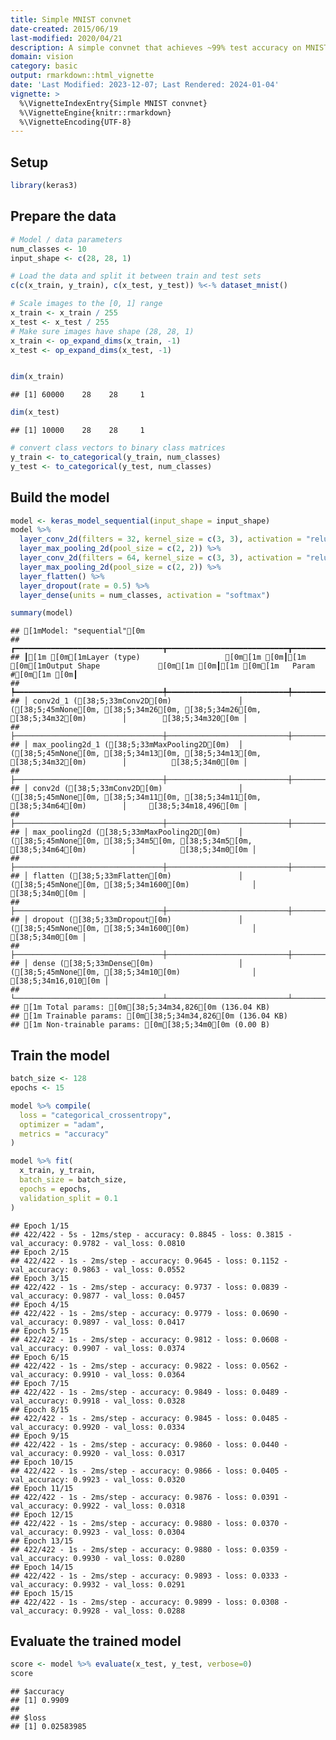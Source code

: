 ```yaml
---
title: Simple MNIST convnet
date-created: 2015/06/19
last-modified: 2020/04/21
description: A simple convnet that achieves ~99% test accuracy on MNIST.
domain: vision
category: basic
output: rmarkdown::html_vignette
date: 'Last Modified: 2023-12-07; Last Rendered: 2024-01-04'
vignette: >
  %\VignetteIndexEntry{Simple MNIST convnet}
  %\VignetteEngine{knitr::rmarkdown}
  %\VignetteEncoding{UTF-8}
---
```


## Setup


```r
library(keras3)
```

## Prepare the data


```r
# Model / data parameters
num_classes <- 10
input_shape <- c(28, 28, 1)

# Load the data and split it between train and test sets
c(c(x_train, y_train), c(x_test, y_test)) %<-% dataset_mnist()

# Scale images to the [0, 1] range
x_train <- x_train / 255
x_test <- x_test / 255
# Make sure images have shape (28, 28, 1)
x_train <- op_expand_dims(x_train, -1)
x_test <- op_expand_dims(x_test, -1)


dim(x_train)
```

```
## [1] 60000    28    28     1
```

```r
dim(x_test)
```

```
## [1] 10000    28    28     1
```

```r
# convert class vectors to binary class matrices
y_train <- to_categorical(y_train, num_classes)
y_test <- to_categorical(y_test, num_classes)
```

## Build the model


```r
model <- keras_model_sequential(input_shape = input_shape)
model %>%
  layer_conv_2d(filters = 32, kernel_size = c(3, 3), activation = "relu") %>%
  layer_max_pooling_2d(pool_size = c(2, 2)) %>%
  layer_conv_2d(filters = 64, kernel_size = c(3, 3), activation = "relu") %>%
  layer_max_pooling_2d(pool_size = c(2, 2)) %>%
  layer_flatten() %>%
  layer_dropout(rate = 0.5) %>%
  layer_dense(units = num_classes, activation = "softmax")

summary(model)
```

```
## [1mModel: "sequential"[0m
## ┏━━━━━━━━━━━━━━━━━━━━━━━━━━━━━━━━━┳━━━━━━━━━━━━━━━━━━━━━━━━━━━┳━━━━━━━━━━━━┓
## ┃[1m [0m[1mLayer (type)                   [0m[1m [0m┃[1m [0m[1mOutput Shape             [0m[1m [0m┃[1m [0m[1m   Param #[0m[1m [0m┃
## ┡━━━━━━━━━━━━━━━━━━━━━━━━━━━━━━━━━╇━━━━━━━━━━━━━━━━━━━━━━━━━━━╇━━━━━━━━━━━━┩
## │ conv2d_1 ([38;5;33mConv2D[0m)               │ ([38;5;45mNone[0m, [38;5;34m26[0m, [38;5;34m26[0m, [38;5;34m32[0m)        │        [38;5;34m320[0m │
## ├─────────────────────────────────┼───────────────────────────┼────────────┤
## │ max_pooling2d_1 ([38;5;33mMaxPooling2D[0m)  │ ([38;5;45mNone[0m, [38;5;34m13[0m, [38;5;34m13[0m, [38;5;34m32[0m)        │          [38;5;34m0[0m │
## ├─────────────────────────────────┼───────────────────────────┼────────────┤
## │ conv2d ([38;5;33mConv2D[0m)                 │ ([38;5;45mNone[0m, [38;5;34m11[0m, [38;5;34m11[0m, [38;5;34m64[0m)        │     [38;5;34m18,496[0m │
## ├─────────────────────────────────┼───────────────────────────┼────────────┤
## │ max_pooling2d ([38;5;33mMaxPooling2D[0m)    │ ([38;5;45mNone[0m, [38;5;34m5[0m, [38;5;34m5[0m, [38;5;34m64[0m)          │          [38;5;34m0[0m │
## ├─────────────────────────────────┼───────────────────────────┼────────────┤
## │ flatten ([38;5;33mFlatten[0m)               │ ([38;5;45mNone[0m, [38;5;34m1600[0m)              │          [38;5;34m0[0m │
## ├─────────────────────────────────┼───────────────────────────┼────────────┤
## │ dropout ([38;5;33mDropout[0m)               │ ([38;5;45mNone[0m, [38;5;34m1600[0m)              │          [38;5;34m0[0m │
## ├─────────────────────────────────┼───────────────────────────┼────────────┤
## │ dense ([38;5;33mDense[0m)                   │ ([38;5;45mNone[0m, [38;5;34m10[0m)                │     [38;5;34m16,010[0m │
## └─────────────────────────────────┴───────────────────────────┴────────────┘
## [1m Total params: [0m[38;5;34m34,826[0m (136.04 KB)
## [1m Trainable params: [0m[38;5;34m34,826[0m (136.04 KB)
## [1m Non-trainable params: [0m[38;5;34m0[0m (0.00 B)
```

## Train the model


```r
batch_size <- 128
epochs <- 15

model %>% compile(
  loss = "categorical_crossentropy",
  optimizer = "adam",
  metrics = "accuracy"
)

model %>% fit(
  x_train, y_train,
  batch_size = batch_size,
  epochs = epochs,
  validation_split = 0.1
)
```

```
## Epoch 1/15
## 422/422 - 5s - 12ms/step - accuracy: 0.8845 - loss: 0.3815 - val_accuracy: 0.9782 - val_loss: 0.0810
## Epoch 2/15
## 422/422 - 1s - 2ms/step - accuracy: 0.9645 - loss: 0.1152 - val_accuracy: 0.9863 - val_loss: 0.0552
## Epoch 3/15
## 422/422 - 1s - 2ms/step - accuracy: 0.9737 - loss: 0.0839 - val_accuracy: 0.9877 - val_loss: 0.0457
## Epoch 4/15
## 422/422 - 1s - 2ms/step - accuracy: 0.9779 - loss: 0.0690 - val_accuracy: 0.9897 - val_loss: 0.0417
## Epoch 5/15
## 422/422 - 1s - 2ms/step - accuracy: 0.9812 - loss: 0.0608 - val_accuracy: 0.9907 - val_loss: 0.0374
## Epoch 6/15
## 422/422 - 1s - 2ms/step - accuracy: 0.9822 - loss: 0.0562 - val_accuracy: 0.9910 - val_loss: 0.0364
## Epoch 7/15
## 422/422 - 1s - 2ms/step - accuracy: 0.9849 - loss: 0.0489 - val_accuracy: 0.9918 - val_loss: 0.0328
## Epoch 8/15
## 422/422 - 1s - 2ms/step - accuracy: 0.9845 - loss: 0.0485 - val_accuracy: 0.9920 - val_loss: 0.0334
## Epoch 9/15
## 422/422 - 1s - 2ms/step - accuracy: 0.9860 - loss: 0.0440 - val_accuracy: 0.9920 - val_loss: 0.0317
## Epoch 10/15
## 422/422 - 1s - 2ms/step - accuracy: 0.9866 - loss: 0.0405 - val_accuracy: 0.9923 - val_loss: 0.0320
## Epoch 11/15
## 422/422 - 1s - 2ms/step - accuracy: 0.9876 - loss: 0.0391 - val_accuracy: 0.9922 - val_loss: 0.0318
## Epoch 12/15
## 422/422 - 1s - 2ms/step - accuracy: 0.9880 - loss: 0.0370 - val_accuracy: 0.9923 - val_loss: 0.0304
## Epoch 13/15
## 422/422 - 1s - 2ms/step - accuracy: 0.9880 - loss: 0.0359 - val_accuracy: 0.9930 - val_loss: 0.0280
## Epoch 14/15
## 422/422 - 1s - 2ms/step - accuracy: 0.9893 - loss: 0.0333 - val_accuracy: 0.9932 - val_loss: 0.0291
## Epoch 15/15
## 422/422 - 1s - 2ms/step - accuracy: 0.9899 - loss: 0.0308 - val_accuracy: 0.9928 - val_loss: 0.0288
```

## Evaluate the trained model


```r
score <- model %>% evaluate(x_test, y_test, verbose=0)
score
```

```
## $accuracy
## [1] 0.9909
##
## $loss
## [1] 0.02583985
```
